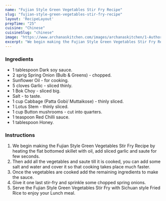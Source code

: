 ---
name: "Fujian Style Green Vegetables Stir Fry Recipe"
slug: "fujian-style-green-vegetables-stir-fry-recipe"
layout: 'RecipeLayout'
prepTime: "25"
cuisine: "Chinese"
cuisineSlug: "chinese"
image: "https://www.archanaskitchen.com/images/archanaskitchen/1-Author/sibyl_sunitha/Fujian_Style_Green_Vegetables_Stir_Fry_Recipe.jpg"
excerpt: "We begin making the Fujian Style Green Vegetables Stir Fry Recipe by heating the flat bottomed skillet with oil, add sliced garlic and saute for few seconds"
---

### Ingredients

- 1 tablespoon Dark soy sauce.
- 2 sprig Spring Onion (Bulb & Greens) - chopped.
- Sunflower Oil - for cooking.
- 5 cloves Garlic - sliced thinly.
- 1 Bok Choy - sliced big.
- Salt - to taste.
- 1 cup Cabbage (Patta Gobi/ Muttaikose) - thinly sliced.
- 1 Lotus Stem - thinly sliced.
- 1 cup Button mushrooms - cut into quarters.
- 1 teaspoon Red Chilli sauce.
- 1 tablespoon Honey.

### Instructions

1. We begin making the Fujian Style Green Vegetables Stir Fry Recipe by heating the flat bottomed skillet with oil, add sliced garlic and saute for few seconds.
1. Then add all the vegetables and saute till it is cooked, you can add some salt and water and cover it so that cooking takes place much faster.
1. Once the vegetables are cooked add the remaining ingredients to make the sauce.
1. Give it one last stir-fry and sprinkle some chopped spring onions.
1. Serve the Fujian Style Green Vegetables Stir Fry with Sichuan style Fried Rice to enjoy your Lunch meal.
